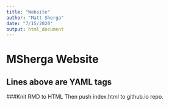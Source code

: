 ```yaml
---
title: "Website"
author: "Matt Sherga"
date: "7/15/2020"
output: html_document
---
```


# MSherga Website
## Lines above are YAML tags
###Knit RMD to HTML
Then push index.html to github.io repo.
